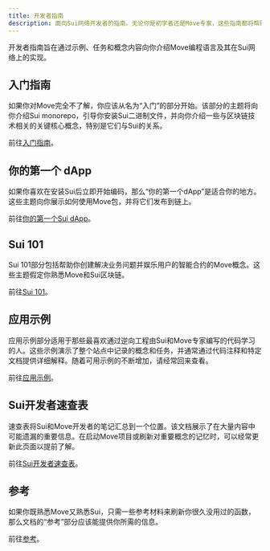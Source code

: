 ```yaml
---
title: 开发者指南
description: 面向Sui网络开发者的指南。无论你是初学者还是Move专家，这些指南都将帮助你快速启动Sui开发。
---
```


开发者指南旨在通过示例、任务和概念内容向你介绍Move编程语言及其在Sui网络上的实现。

## 入门指南

如果你对Move完全不了解，你应该从名为“入门”的部分开始。该部分的主题将向你介绍Sui monorepo，引导你安装Sui二进制文件，并向你介绍一些与区块链技术相关的关键核心概念，特别是它们与Sui的关系。

前往[入门指南](./developer/getting-started.mdx)。

## 你的第一个 dApp

如果你喜欢在安装Sui后立即开始编码，那么“你的第一个dApp”是适合你的地方。这些主题向你展示如何使用Move包，并将它们发布到链上。

前往[你的第一个Sui dApp](./developer/first-app.mdx)。

## Sui 101

Sui 101部分包括帮助你创建解决业务问题并娱乐用户的智能合约的Move概念。这些主题假定你熟悉Move和Sui区块链。

前往[Sui 101](./developer/sui-101.mdx)。

## 应用示例

应用示例部分适用于那些最喜欢通过逆向工程由Sui和Move专家编写的代码学习的人。这些示例演示了整个站点中记录的概念和任务，并通常通过代码注释和特定文档提供详细解释。随着可用示例的不断增加，请经常回来查看。

前往[应用示例](./developer/app-examples.mdx)。

## Sui开发者速查表

速查表将Sui和Move开发者的笔记汇总到一个位置。该文档展示了在大量内容中可能遗漏的重要信息。在启动Move项目或刷新对重要概念的记忆时，可以经常更新此页面以提前了解。

前往[Sui开发者速查表](./developer/dev-cheat-sheet.mdx)。

## 参考

如果你既熟悉Move又熟悉Sui，只需一些参考材料来刷新你很久没用过的函数，那么文档的“参考”部分应该能提供你所需的信息。

前往[参考](references.mdx)。
